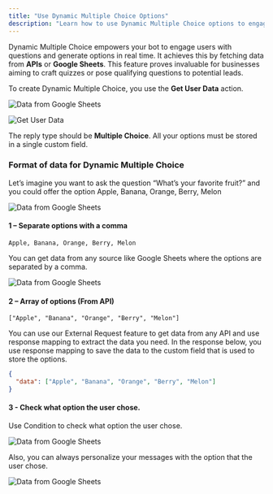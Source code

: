 ```yaml
---
title: "Use Dynamic Multiple Choice Options"
description: "Learn how to use Dynamic Multiple Choice options to engage users with real-time questions and options fetched from APIs or Google Sheets."
---
```



Dynamic Multiple Choice empowers your bot to engage users with questions and generate options in real time. It achieves this by fetching data from **APIs** or **Google Sheets**. This feature proves invaluable for businesses aiming to craft quizzes or pose qualifying questions to potential leads.

To create Dynamic Multiple Choice, you use the **Get User Data** action.

![Data from Google Sheets](https://s3.amazonaws.com/cdn.freshdesk.com/data/helpdesk/attachments/production/150036844702/original/7XF7hW77CDFpteqEJaTfuAIqW-QT4J4Qng.png?1699993295)

![Get User Data](https://s3.amazonaws.com/cdn.freshdesk.com/data/helpdesk/attachments/production/150036847109/original/nmMmpR7S-AnN_bSsqVA42nou3Crsj9zzDA.png?1699994315)

The reply type should be **Multiple Choice**. All your options must be stored in a single custom field.

### Format of data for Dynamic Multiple Choice

Let’s imagine you want to ask the question “What’s your favorite fruit?” and you could offer the option Apple, Banana, Orange, Berry, Melon

![Data from Google Sheets](https://s3.amazonaws.com/cdn.freshdesk.com/data/helpdesk/attachments/production/150036847906/original/XFq7_AoSA6QwzFAPj3EsPEmYd0JTgJS_2w.png?1699994530)

#### 1 – Separate options with a comma

`Apple, Banana, Orange, Berry, Melon`

You can get data from any source like Google Sheets where the options are separated by a comma.

![Data from Google Sheets](https://s3.amazonaws.com/cdn.freshdesk.com/data/helpdesk/attachments/production/150036849364/original/inhITxwDcjy46R9m08bNcW3puhQiubiILQ.png?1699994934)

#### 2 – Array of options (From API)

`["Apple", "Banana", "Orange", "Berry", "Melon"]`

You can use our External Request feature to get data from any API and use response mapping to extract the data you need. In the response below, you use response mapping to save the data to the custom field that is used to store the options.

```json
{
  "data": ["Apple", "Banana", "Orange", "Berry", "Melon"]
}
```

#### 3 - Check what option the user chose.

Use Condition to check what option the user chose.

![Data from Google Sheets](https://s3.amazonaws.com/cdn.freshdesk.com/data/helpdesk/attachments/production/150036851710/original/rcnZcGDKCW9DvNSHronHLnfQJY8ju1bUvw.png?1699995483)

Also, you can always personalize your messages with the option that the user chose.

![Data from Google Sheets](https://s3.amazonaws.com/cdn.freshdesk.com/data/helpdesk/attachments/production/150036852481/original/aAnh6dLJqe7z88a7oEGoOLka3F_5K6iAnA.png?1699995701)